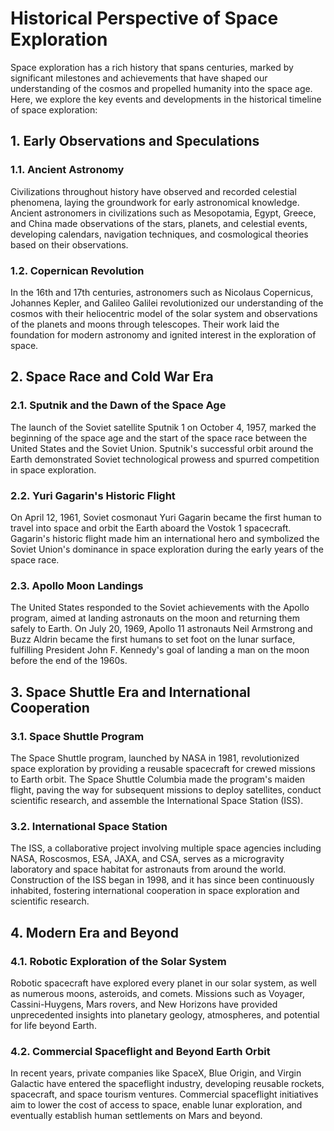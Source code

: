 # Historical Perspective of Space Exploration

Space exploration has a rich history that spans centuries, marked by significant milestones and achievements that have shaped our understanding of the cosmos and propelled humanity into the space age. Here, we explore the key events and developments in the historical timeline of space exploration:

## 1. Early Observations and Speculations

### 1.1. Ancient Astronomy

Civilizations throughout history have observed and recorded celestial phenomena, laying the groundwork for early astronomical knowledge. Ancient astronomers in civilizations such as Mesopotamia, Egypt, Greece, and China made observations of the stars, planets, and celestial events, developing calendars, navigation techniques, and cosmological theories based on their observations.

### 1.2. Copernican Revolution

In the 16th and 17th centuries, astronomers such as Nicolaus Copernicus, Johannes Kepler, and Galileo Galilei revolutionized our understanding of the cosmos with their heliocentric model of the solar system and observations of the planets and moons through telescopes. Their work laid the foundation for modern astronomy and ignited interest in the exploration of space.

## 2. Space Race and Cold War Era

### 2.1. Sputnik and the Dawn of the Space Age

The launch of the Soviet satellite Sputnik 1 on October 4, 1957, marked the beginning of the space age and the start of the space race between the United States and the Soviet Union. Sputnik's successful orbit around the Earth demonstrated Soviet technological prowess and spurred competition in space exploration.

### 2.2. Yuri Gagarin's Historic Flight

On April 12, 1961, Soviet cosmonaut Yuri Gagarin became the first human to travel into space and orbit the Earth aboard the Vostok 1 spacecraft. Gagarin's historic flight made him an international hero and symbolized the Soviet Union's dominance in space exploration during the early years of the space race.

### 2.3. Apollo Moon Landings

The United States responded to the Soviet achievements with the Apollo program, aimed at landing astronauts on the moon and returning them safely to Earth. On July 20, 1969, Apollo 11 astronauts Neil Armstrong and Buzz Aldrin became the first humans to set foot on the lunar surface, fulfilling President John F. Kennedy's goal of landing a man on the moon before the end of the 1960s.

## 3. Space Shuttle Era and International Cooperation

### 3.1. Space Shuttle Program

The Space Shuttle program, launched by NASA in 1981, revolutionized space exploration by providing a reusable spacecraft for crewed missions to Earth orbit. The Space Shuttle Columbia made the program's maiden flight, paving the way for subsequent missions to deploy satellites, conduct scientific research, and assemble the International Space Station (ISS).

### 3.2. International Space Station

The ISS, a collaborative project involving multiple space agencies including NASA, Roscosmos, ESA, JAXA, and CSA, serves as a microgravity laboratory and space habitat for astronauts from around the world. Construction of the ISS began in 1998, and it has since been continuously inhabited, fostering international cooperation in space exploration and scientific research.

## 4. Modern Era and Beyond

### 4.1. Robotic Exploration of the Solar System

Robotic spacecraft have explored every planet in our solar system, as well as numerous moons, asteroids, and comets. Missions such as Voyager, Cassini-Huygens, Mars rovers, and New Horizons have provided unprecedented insights into planetary geology, atmospheres, and potential for life beyond Earth.

### 4.2. Commercial Spaceflight and Beyond Earth Orbit

In recent years, private companies like SpaceX, Blue Origin, and Virgin Galactic have entered the spaceflight industry, developing reusable rockets, spacecraft, and space tourism ventures. Commercial spaceflight initiatives aim to lower the cost of access to space, enable lunar exploration, and eventually establish human settlements on Mars and beyond.

